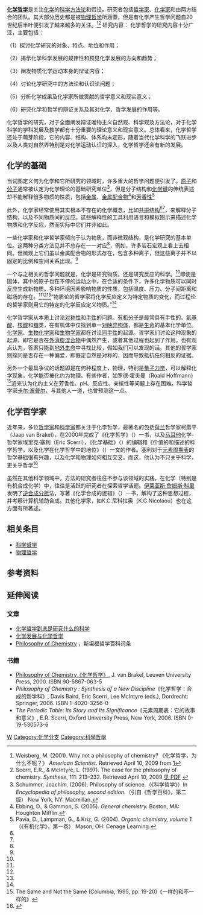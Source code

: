'''[[化学|化学]][[哲学|哲学]]'''是关注[[化学|化学]]的[[科学|科学]][[方法论|方法论]]和假设。研究者包括[[哲学家|哲学家]]、[[化学家|化学家]]和由两方结合的团队。其大部分历史都是被[[物理哲学|物理哲学]]所涵蓋，但是有化学产生哲学问题自20世纪后半叶便引发了越来越多的关注。<ref name="Weisberg">Weisberg, M. (2001). Why not a philosophy of chemistry? 《化学哲学，为什么不呢？》 ''American Scientist.'' Retrieved April 10, 2009 from [http://www.americanscientist.org/bookshelf/pub/why-not-a-philosophy-of-chemistry|http://www.americanscientist.org/bookshelf/pub/why-not-a-philosophy-of-chemistry]</ref><ref name="Scerri">Scerri, E.R., & McIntyre, L. (1997). The case for the philosophy of chemistry. ''Synthese'', 111: 213–232. Retrieved April 10, 2009 [http://www.chem.ucla.edu/dept/Faculty/scerri/pdf/Case_for_poc.pdf 见 PDF] {{Wayback|url=http://www.chem.ucla.edu/dept/Faculty/scerri/pdf/Case_for_poc.pdf |date=20151125090906 }}</ref>
研究内容：
化学哲学的研究内容十分广泛，主要包括：

（1）探讨化学研究的对象、特点、地位和作用；

（2）揭示化学科学发展的规律性和预见化学发展的方向和趋势；

（3）阐发物质化学运动本身的辩证内容；

（4）讨论化学研究中的方法论和认识论问题；

（5）分析化学成果及化学家所做贡献的哲学意义和现实意义；

（6）研究化学和哲学的辩证关系及其对化学、哲学发展的作用等。

化学哲学的研究，对于全面阐发辩证唯物主义自然观、科学观及方法论，对于化学科学的学科发展及教学都有十分重要的理论意义和现实意义。总体看来，化学哲学还处于萌芽阶段，它的内容、结构、体系均未定形，随着当代化学科学的飞跃进步以及人类对自然界特别是对化学运动认识的深入，化学哲学还会有新的发展。

== 化学的基础 ==
当试图定义何为化学和它所研究的领域时，许多重大的哲学问题便引发了。[[原子|原子]]和[[分子|分子]]通常被认定为化学理论的基础研究单位<ref name="Schummer">Schummer, Joachim. (2006). Philosophy of science.（《科学哲学》）In ''Encyclopedia of philosophy, second edition.''（引自《哲学百科》，第二版） New York, NY: Macmillan.</ref>，但是分子结构和[[化学键|化学键]]的传统表述却不能解释很多物质的性质，包括[[金属键|金属]]、[[配合物|金属配合物]]<ref name="Gammon">Ebbing, D., & Gammon, S. (2005). ''General chemistry.'' Boston, MA: Houghton Mifflin.</ref>和[[芳香性|芳香性]]<ref name="PLK">Pavia, D., Lampman, G., & Kriz, G. (2004). ''Organic chemistry, volume 1.''（《有机化学》，第一卷） Mason, OH: Cenage Learning.</ref>

此外，化学家经常使用其实根本不存在的化学概念，比如[[共振结构|共振结构]]<ref name="Gammon" /><ref name="PLK" />，来解释分子结构，以及不同物质间的反应。这些解释性的工具利用语言和模拟图示来描述化学物质和化学反应，然而实际中它们并非如此。

一些化学家和化学哲学家倾向于认为物质，而非微观结构，是化学研究的基本单位。这两种分类方法见并不总存在一一对应<ref name="Schummer" />，例如，许多岩石宏观上看上去相同。但微观上它们虽以金属配合物的形式存在，包含多种离子，但这些离子并不以固定的比例和空间关系出现。<ref name="Gammon" />

一个与之相关的哲学问题就是，化学是研究物质，还是研究反应的科学。<ref name="Schummer" />即使是固体，其中的原子也在不停的运动之中，在合适的条件下，许多化学物质可以同时反应生成新物质。多种坏境因素影响物质的性质，包括温度、压力、分子间距离和磁场的存在。<ref name="Schummer" /><ref name="Gammon" /><ref name="PLK" />“物质论的哲学家将化学反应定义为特定物质的变化，而过程论的哲学家则用它的特定的化学反应定义物质。”<ref name="Schummer" />

化学哲学家从本质上讨论[[对称性|对称性]]和[[手性|手性]]的问题。[[有机分子|有机分子]]是最常具有手性的。[[氨基酸|氨基酸]]、[[核酸|核酸]]和[[糖|糖]]类，在有机体中仅找到单一[[对映异构体|对映异构体]]，都是[[生命|生命]]的基本化学单位。[[化学家|化学家]]、[[生物化学家|生物化学家]]和[[生物学家|生物学家]]都在讨论[[同手性|同手性]]的起源。哲学家们讨论这种现象的起源，即它是否在[[外消旋混合物|外消旋混合物]]中偶然产生，或者其他过程也起到了作用。也有观点认为，答案只能到[[地外生命|地外生命]]中寻找比较，假如我们可以发现的话。其他的哲学家则探问是否存在一种偏爱，即假定自然是对称的，因而导致抵抗任何相反的证据。

另外一个最具争议的话题即是在何种程度上，物理，特别是[[量子力学|量子力学]]，可以解释化学现象，化学能否被化约为物理。有些作者，如罗德·霍夫曼（Roald Hoffmann）<ref>The Same and Not the Same (Columbia, 1995, pp. 19-20)《一样的和不一样的》</ref>近来认为化约主义在芳香性、pH、反应性、亲核性等问题上存在困难。科学哲学家[[卡尔·波普尔|卡尔·波普尔]]，与其他人一道，也曾预测这一点。

== 化学哲学家 ==
近年来，多位[[哲学家|哲学家]]和[[科学家|科学家]]都关注于化学哲学，最著名的包括[[荷兰|荷兰]]哲学家柯雳平（Jaap van Brakel），在2000年完成了《化学哲学》（{{lang|en|''The Philosophy of Chemistry''}}）一书，以及[[马耳他|马耳他]]化学-哲学家埃里克·塞利（Eric Scerri），《化学基础》（{{lang|en|''Foundations of Chemistry''}}）的编辑和《价值的和描述的科学哲学，以及化学在化学哲学中的地位》（{{lang|en|''Normative and Descriptive Philosophy of Science and the Role of Chemistry in Philosophy of Chemistry''}}）一文的作者。塞利对于[[元素周期表|元素周期表]]的哲学基础很有兴趣，以及化学和物理如何相互交叉。而这，他认为不只关乎科学，更关乎哲学<ref>{{cite book | last = Scerri
| first = Eric R. | authorlink = | coauthors = 

| title = Collected Papers on Philosophy of Chemistry | publisher = Imperial College Press

| year = 2008 | location = London

| pages = | url = | doi = | id = | isbn = 978-1-84816-137-5}}</ref>

虽然在其他科学领域中，方法的研究者往往不参与该领域的实践，在化学（特别是有机合成化学）中，往往是活跃的研究者在探索哲学话题。[[艾里亚斯·詹姆斯·科里|伊莱亚斯·詹姆斯·科里]]发明了[[逆合成分析|逆合成分析]]法，写著《化学合成的逻辑》（{{lang|en|''The Logic of Chemical Synthesis''}}）一书，解构了这种思想过程，并考察计算机辅助合成。其他化学家，如K.C.尼科拉奥（K.C.Nicolaou）也在这方面有所著述。

== 相关条目 ==
* [[科学哲学|科学哲学]]
* [[物理哲学|物理哲学]]

== 参考资料 ==
{{reflist}}

== 延伸阅读 ==
=== 文章 ===
* [http://blog.sciencenet.cn/blog-297341-552070.html 化学哲学到底是研究什么的科学] {{Wayback|url=http://blog.sciencenet.cn/blog-297341-552070.html |date=20190605035807 }}
* [https://archive.is/20130730033222/http://www.szkegao.net/library/other_1116.aspx 化学发展与化学哲学]
* [http://plato.stanford.edu/entries/chemistry/ Philosophy of Chemistry] {{Wayback|url=http://plato.stanford.edu/entries/chemistry/ |date=20140407013224 }}{{en}}，斯坦福哲学百科词条
=== 书籍 ===
*[https://web.archive.org/web/20130521144743/http://upers.kuleuven.be/nl/titel/9789058670632 Philosophy of Chemistry《化学哲学》], J. van Brakel, Leuven University Press, 2000. ISBN 90-5867-063-5
*''Philosophy of Chemistry : Synthesis of a New Discipline''《化学哲学：合成的新学科》, Davis Baird, Eric Scerri, Lee McIntyre (eds.), Dordrecht: Springer, 2006. ISBN 1-4020-3256-0
*''The Periodic Table: Its Story and Its Significance''《元素周期表：它的故事和意义》, E.R. Scerri, Oxford University Press, New York, 2006. ISBN 0-19-530573-6

{{科學哲學}}
{{哲学}}

[[Category:各領域哲學|W]]
[[Category:化学分支|Category:化学分支]]
[[Category:科學哲學|Category:科學哲學]]